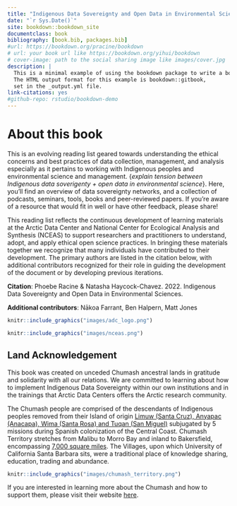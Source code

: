 ```yaml
--- 
title: "Indigenous Data Sovereignty and Open Data in Environmental Sciences"
date: "`r Sys.Date()`"
site: bookdown::bookdown_site
documentclass: book
bibliography: [book.bib, packages.bib]
#url: https://bookdown.org/pracine/bookdown
# url: your book url like https://bookdown.org/yihui/bookdown
# cover-image: path to the social sharing image like images/cover.jpg
description: |
  This is a minimal example of using the bookdown package to write a book.
  The HTML output format for this example is bookdown::gitbook,
  set in the _output.yml file.
link-citations: yes
#github-repo: rstudio/bookdown-demo
---
```


# About this book {-}

This is an evolving reading list geared towards understanding the ethical concerns and best practices of data collection, management, and analysis especially as it pertains to working with Indigenous peoples and environmental science and management. {*explain tension between Indigenous data soverigenty + open data in environmental science*}. Here, you’ll find an overview of data sovereignty networks, and a collection of podcasts, seminars, tools, books and peer-reviewed papers. If you’re aware of a resource that would fit in well or have other feedback, please share!

This reading list reflects the continuous development of learning materials at the Arctic Data Center and National Center for Ecological Analysis and Synthesis (NCEAS) to support researchers and practitioners to understand, adopt, and apply ethical open science practices. In bringing these materials together we recognize that many individuals have contributed to their development. The primary authors are listed in the citation below, with additional contributors recognized for their role in guiding the development of the document or by developing previous iterations.

**Citation**: Phoebe Racine & Natasha Haycock-Chavez. 2022. Indigenous Data Sovereignty and Open Data in Environmental Sciences.

**Additional contributors**: Nākoa Farrant, Ben Halpern, Matt Jones


```r
knitr::include_graphics("images/adc_logo.png")
```

```r
knitr::include_graphics("images/nceas.png")
```


## Land Acknowledgement {-}

This book was created on unceded Chumash ancestral lands in gratitude and solidarity with all our relations. We are committed to learning about how to implement Indigenous Data Sovereignty within our own institutions and in the trainings that Arctic Data Centers offers the Arctic research community.

The Chumash people are comprised of the descendants of Indigenous peoples removed from their Island of origin [Limuw (Santa Cruz), Anyapac (Anacapa), Wima (Santa Rosa) and Tuqan (San Miguel)](https://external.as.ucsb.edu/land-acknowledgment/) subjugated by 5 missions during Spanish colonization of the Central Coast. Chumash Territory stretches from Malibu to Morro Bay and inland to Bakersfield, encompassing [7,000 square miles](https://www.santaynezchumash.org/chumash-history). The Villages, upon which University of California Santa Barbara sits, were a traditional place of knowledge sharing, education, trading and abundance.

```r

knitr::include_graphics("images/chumash_territory.png")

```

If you are interested in learning more about the Chumash and how to support them, please visit their website [here](https://www.wishtoyo.org/).
